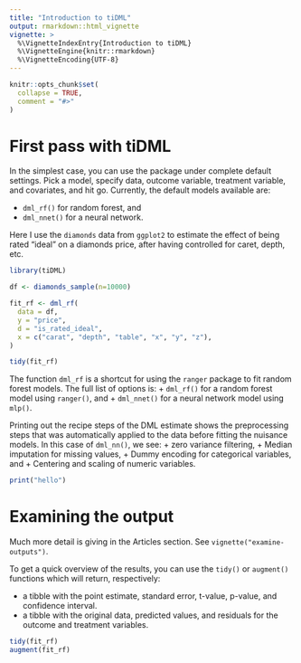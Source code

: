 ```yaml
---
title: "Introduction to tiDML"
output: rmarkdown::html_vignette
vignette: >
  %\VignetteIndexEntry{Introduction to tiDML}
  %\VignetteEngine{knitr::rmarkdown}
  %\VignetteEncoding{UTF-8}
---
```


```r
knitr::opts_chunk$set(
  collapse = TRUE,
  comment = "#>"
)
```
# First pass with tiDML

In the simplest case, you can use the package under complete default settings. Pick a model, specify data, outcome variable, treatment variable, and covariates, and hit go. Currently, the default models available are:

- `dml_rf()` for random forest, and
- `dml_nnet()` for a neural network.

Here I use the `diamonds` data from `ggplot2` to estimate the effect of being rated "ideal" on a diamonds price, after having controlled for caret, depth, etc.


```r
library(tiDML)

df <- diamonds_sample(n=10000)

fit_rf <- dml_rf(
  data = df,
  y = "price",
  d = "is_rated_ideal",
  x = c("carat", "depth", "table", "x", "y", "z"),
)

tidy(fit_rf)
```
The function `dml_rf` is a shortcut for using the `ranger` package to fit random forest models. The full list of options is:
+ `dml_rf()` for a random forest model using `ranger()`, and
+ `dml_nnet()` for a neural network model using `mlp()`.

Printing out the recipe steps of the DML estimate shows the preprocessing steps that was automatically applied to the data before fitting the nuisance models. In this case of `dml_nn()`, we see: 
+ zero variance filtering,
+ Median imputation for missing values,
+ Dummy encoding for categorical variables, and
+ Centering and scaling of numeric variables.

```r
print("hello")
```

# Examining the output

Much more detail is giving in the Articles section. See `vignette("examine-outputs")`.

To get a quick overview of the results, you can use the `tidy()` or `augment()` functions which will return, respectively:

- a tibble with the point estimate, standard error, t-value, p-value, and confidence interval.
- a tibble with the original data, predicted values, and residuals for the outcome and treatment variables.

```r
tidy(fit_rf)
augment(fit_rf)
```